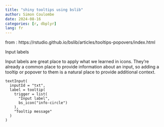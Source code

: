 ```yaml
---
title: "shiny tooltips using bslib"
author: Simon Coulombe
date: 2024-08-16
categories: [r, dbplyr]
lang: fr
---
```


from : https://rstudio.github.io/bslib/articles/tooltips-popovers/index.html

Input labels

Input labels are great place to apply what we learned in icons. They're already a common place to provide information about an input, so adding a tooltip or popover to them is a natural place to provide additional context.
```
textInput(
  inputId = "txt",
  label = tooltip(
    trigger = list(
      "Input label",
      bs_icon("info-circle")
    ),
    "Tooltip message"
  )
)
```


